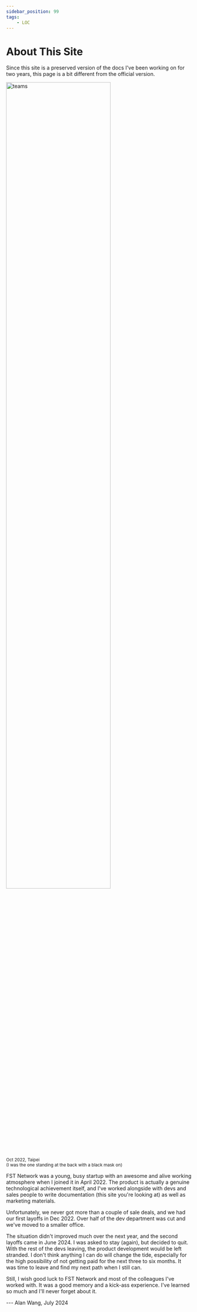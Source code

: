 ```yaml
---
sidebar_position: 99
tags:
    - LOC
---
```


# About This Site

Since this site is a preserved version of the docs I've been working on for two years, this page is a bit different from the official version.

<div className="center-padded">
    <img
        src={require("/img/about/teams.jpg").default}
        width="75%"
        alt="teams"
    />
    <br />
    <small>
        Oct 2022, Taipei<br />(I was the one standing at the back with a black mask on)
    </small>
</div>

FST Network was a young, busy startup with an awesome and alive working atmosphere when I joined it in April 2022. The product is actually a genuine technological achievement itself, and I've worked alongside with devs and sales people to write documentation (this site you're looking at) as well as marketing materials.

Unfortunately, we never got more than a couple of sale deals, and we had our first layoffs in Dec 2022. Over half of the dev department was cut and we've moved to a smaller office.

The situation didn't improved much over the next year, and the second layoffs came in June 2024. I was asked to stay (again), but decided to quit. With the rest of the devs leaving, the product development would be left stranded. I don't think anything I can do will change the tide, especially for the high possibility of not getting paid for the next three to six months. It was time to leave and find my next path when I still can.

Still, I wish good luck to FST Network and most of the colleagues I've worked with. It was a good memory and a kick-ass experience. I've learned so much and I'll never forget about it.

--- Alan Wang, July 2024
